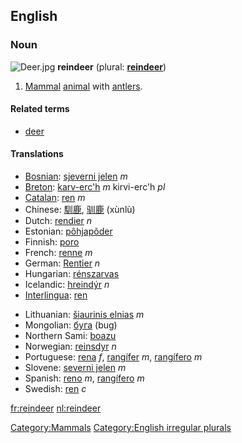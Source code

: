 {{wikipedia}}
==English==
===Noun===
[[Image:Deer.jpg|thumbnail|right]]
'''reindeer''' (plural: '''[[reindeer]]''')

#[[mammal|Mammal]] [[animal]] with [[antler]]s.

====Related terms====
*[[deer]]

====Translations====
{{top}}
*[[Bosnian]]: [[sjeverni jelen]] ''m''
*[[Breton]]: [[karv-erc'h]] ''m'' kirvi-erc'h ''pl''
*[[Catalan]]: [[ren]] ''m''
*Chinese: [[馴]][[鹿]], [[驯]][[鹿]] (xùnlù) 
*Dutch: [[rendier]] ''n''
*Estonian: [[põhjapõder]]
*Finnish: [[poro]]
*French: [[renne]] ''m''
*German: [[Rentier]] ''n''
*Hungarian: [[rénszarvas]]
*Icelandic: [[hreindýr]] ''n''
*[[Interlingua]]: [[ren]]
{{mid}}
*Lithuanian: [[šiaurinis elnias]] ''m''
*Mongolian: [[буга]] (bug)
*Northern Sami: [[boazu]]
*Norwegian: [[reinsdyr]] ''n''
*Portuguese: [[rena]] ''f'', [[rangífer]] ''m'', [[rangífero]] ''m''
*Slovene: [[severni jelen]] ''m''
*Spanish: [[reno]] ''m'', [[rangífero]] ''m''
*Swedish: [[ren]] ''c''
{{bottom}}


[[Category:Mammals]]
[[Category:English irregular plurals]]

[[fr:reindeer]]
[[nl:reindeer]]